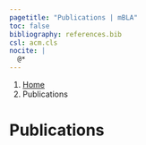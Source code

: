 ```yaml
---
pagetitle: "Publications | mBLA"
toc: false
bibliography: references.bib
csl: acm.cls
nocite: |
  @*
---
```


```{=html}
<nav aria-label="breadcrumb">
  <ol class="breadcrumb">
    <li class="breadcrumb-item"><a href="index.html">Home</a></li>
    <li class="breadcrumb-item active" aria-current="page">Publications</li>
  </ol>
</nav>
```


# Publications
:::{#refs}

:::
